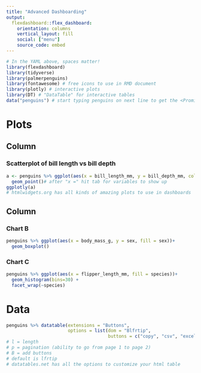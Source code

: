 ```yaml
---
title: "Advanced Dashboarding"
output: 
  flexdashboard::flex_dashboard:
    orientation: columns
    vertical_layout: fill
    social: ["menu"]
    source_code: embed
---
```


```r
# In the YAML above, spaces matter!
library(flexdashboard)
library(tidyverse)
library(palmerpenguins)
library(fontawesome) # free icons to use in RMD document
library(plotly) # interactive plots
library(DT) # "DataTable" for interactive tables
data("penguins") # start typing penguins on next line to get the <Promise> to convert to dataframes
```

Plots
=======================================================================

Column {data-width=650}
-----------------------------------------------------------------------

### Scatterplot of bill length vs bill depth

```r
a <- penguins %>% ggplot(aes(x = bill_length_mm, y = bill_depth_mm, color = species)) +
  geom_point()# after "x =" hit tab for variables to show up
ggplotly(a)
# htmlwidgets.org has all kinds of amazing plots to use in dashboards
```

Column {data-width=350}
-----------------------------------------------------------------------

### Chart B

```r
penguins %>% ggplot(aes(x = body_mass_g, y = sex, fill = sex))+
  geom_boxplot()
```

### Chart C

```r
penguins %>% ggplot(aes(x = flipper_length_mm, fill = species))+
  geom_histogram(bins=30) +
  facet_wrap(~species)
```

Data
==============================================================================

```r
penguins %>% datatable(extensions = "Buttons",
                       options = list(dom = "Blfrtip",
                                      buttons = c("copy", "csv", "excel", "pdf", "print")))  # datatable from DT package  
# l = length
# p = pagination (ability to go from page 1 to page 2)
# B = add buttons
# default is lfrtip
# datatables.net has all the options to customize your html table
```

